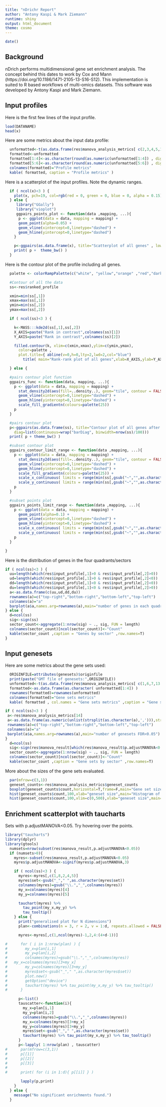 ```yaml
---
title: "nDrichr Report"
author: "Antony Kaspi & Mark Ziemann"
runtime: shiny
output: html_document
theme: cosmo
---
```


```r
date()
```

## Background

nDrich performs multidimensional gene set enrichment analysis. The concept behind this dates to work by Cox and 
Mann (https://doi.org/10.1186/1471-2105-13-S16-S12). This implementation is suited to R based workflows of 
multi-omics datasets. This software was developed by Antony Kaspi and Mark Ziemann.

## Input profiles

Here is the first few lines of the input profile.

```r
load(DATANAME)
head(x)
```

Here are some metrics about the input data profile:

```r
  unformatted<-t(as.data.frame(res$manova_analysis_metrics[ c(2,3,4,5,11,12 ) ])) 
  formatted<-unformatted
  formatted[1:4]<-as.character(round(as.numeric(unformatted[1:4]) , digits=0))
  formatted[5:6]<-as.character(round(as.numeric(unformatted[5:6]) , digits=5))
  colnames(formatted)="Profile metrics"
  kable( formatted, caption = "Profile metrics" )

```

Here is a scatterplot of the input profiles. Note the dynamic ranges.

```r
  if ( ncol(x)<3 ) {
    plot(x, pch=19, col=rgb(red = 0, green = 0, blue = 0, alpha = 0.15), main="Input profiles"  )
  } else {
     library("GGally")
     library("vioplot")
     ggpairs_points_plot <- function(data ,mapping, ...){
      p <- ggplot(data = data, mapping = mapping) +
      geom_point(alpha=0.05) +
      geom_vline(xintercept=0,linetype="dashed") +
      geom_hline(yintercept=0,linetype="dashed")
    }

    p<-ggpairs(as.data.frame(x), title="Scatterplot of all genes" , lower  = list(continuous = ggpairs_points_plot ))
    print( p +  theme_bw() )
  }

```

Here is the contour plot of the profile including all genes.

```r
  palette <- colorRampPalette(c("white", "yellow","orange" ,"red","darkred","black"))

  #Contour of all the data
  ss<-res$ranked_profile

  xmin=min(ss[,1])
  xmax=max(ss[,1])
  ymin=min(ss[,2])
  ymax=max(ss[,2])

  if ( ncol(ss)<3 ) {

    k<-MASS:::kde2d(ss[,1],ss[,2])
    X_AXIS=paste("Rank in contrast",colnames(ss)[1])
    Y_AXIS=paste("Rank in contrast",colnames(ss)[2])

    filled.contour(k, xlim=c(xmin,xmax),ylim=c(ymin,ymax),
      color=palette ,
      plot.title={ abline(v=0,h=0,lty=2,lwd=2,col="blue")
        title( main="Rank-rank plot of all genes",xlab=X_AXIS,ylab=Y_AXIS ) } )

  } else {

  #pairs contour plot function
  ggpairs_func <- function(data, mapping, ...){
    p <- ggplot(data = data, mapping = mapping) +
      stat_density2d(aes(fill=..density..), geom="tile", contour = FALSE) +
      geom_vline(xintercept=0,linetype="dashed") +
      geom_hline(yintercept=0,linetype="dashed") +
      scale_fill_gradientn(colours=palette(25))
    p
  }

  #pairs contour plot
  p<-ggpairs(as.data.frame(ss), title="Contour plot of all genes after ranking" , lower=list(continuous=ggpairs_func),
    diag=list(continuous=wrap("barDiag", binwidth=nrow(ss)/100)))
  print( p + theme_bw() )

  #subset contour plot
  ggpairs_contour_limit_range <- function(data ,mapping, ...){
    p <- ggplot(data = data, mapping = mapping) +
      stat_density2d(aes(fill=..density..), geom="tile", contour = FALSE) +
      geom_vline(xintercept=0,linetype="dashed") +
      geom_hline(yintercept=0,linetype="dashed") +
      scale_fill_gradientn(colours=palette(25)) +
      scale_x_continuous( limits = range(min(ss[,gsub("~","",as.character(mapping[1]))]),max(ss[,gsub("~","",as.character(mapping[1]))])) ) +
      scale_y_continuous( limits = range(min(ss[,gsub("~","",as.character(mapping[2]))]),max(ss[,gsub("~","",as.character(mapping[2]))])) )
    p
  }

  #subset points plot
  ggpairs_points_limit_range <- function(data ,mapping, ...){
    p <- ggplot(data = data, mapping = mapping) +
      geom_point(alpha=0.1) +
      geom_vline(xintercept=0,linetype="dashed") +
      geom_hline(yintercept=0,linetype="dashed") +
      scale_x_continuous( limits = range(min(ss[,gsub("~","",as.character(mapping[1]))]),max(ss[,gsub("~","",as.character(mapping[1]))])) ) +
      scale_y_continuous( limits = range(min(ss[,gsub("~","",as.character(mapping[2]))]),max(ss[,gsub("~","",as.character(mapping[2]))])) )
    p
  }

}

```

Here is the distribution of genes in the four quadrants/sectors

```r
if ( ncol(ss)<3 ) {
  uu=length(which(res$input_profile[,1]>0 & res$input_profile[,2]>0))
  ud=length(which(res$input_profile[,1]>0 & res$input_profile[,2]<0))
  dd=length(which(res$input_profile[,1]<0 & res$input_profile[,2]<0))
  du=length(which(res$input_profile[,1]<0 & res$input_profile[,2]>0))
  a<-as.data.frame(c(uu,ud,dd,du))
  rownames(a)=c("top-right","bottom-right","bottom-left","top-left")
  colnames(a)="a"
  barplot(a$a,names.arg=rownames(a),main="number of genes in each quadrant")
} else {
  d=ncol(ss)
  sig<-sign(ss)
  sector_count<-aggregate(1:nrow(sig) ~ ., sig, FUN = length)
  colnames(sector_count)[ncol(sector_count)]<-"Count"
  kable(sector_count ,caption = "Genes by sector" ,row.names=T)
}

```


## Input genesets
Here are some metrics about the gene sets used:

```r
  ORIGINFILE=attributes(genesets)$originfile
  print(paste("GMT file of genesets:",ORIGINFILE))
  unformatted<-t(as.data.frame(res$manova_analysis_metrics[ c(1,6,7,13  ) ]))
  formatted<-as.data.frame(as.character( unformatted[1:4]) )
  rownames(formatted)=rownames(unformatted)
  colnames(formatted)="Gene sets metrics"
  kable( formatted , col.names = "Gene sets metrics" ,caption = "Gene sets metrics" )

if ( ncol(ss)<3 ) {
 a<-res$manova_analysis_metrics[14]
 a<-as.data.frame(as.numeric(unlist(strsplit(as.character(a),','))),stringsAsFactors=F)
 rownames(a)=c("top-right","bottom-right","bottom-left","top-left")
 colnames(a)="a"
 barplot(a$a,names.arg=rownames(a),main="number of genesets FDR<0.05")
} 
  d=ncol(ss)
  sig<-sign(res$manova_result[which(res$manova_result$p.adjustMANOVA<0.05),4:(4+d-1)])
  sector_count<-aggregate(1:nrow(sig) ~ ., sig, FUN = length)
  colnames(sector_count)[ncol(sector_count)]<-"Count"
  kable(sector_count ,caption = "Gene sets by sector" ,row.names=T)

```


More about the sizes of the gene sets evaluated.

```r
  par(mfrow=c(3,1))
  geneset_counts<-res$manova_analysis_metrics$geneset_counts
  boxplot(geneset_counts$count,horizontal=T,frame=F,main="Gene set size",xlab="number of member genes included in profile")
  hist(geneset_counts$count,100,xlab="geneset size",main="Histogram of geneset size")
  hist(geneset_counts$count,100,xlim=c(0,500),xlab="geneset size",main="Trimmed histogram of geneset size")

```



## Enrichment scatterplot with taucharts

Sets with p.adjustMANOVA<0.05. Try hovering over the points.

```r
library("taucharts")
library(dplyr)
library(gtools)
  numsets=nrow(subset(res$manova_result,p.adjustMANOVA<0.05))
  if (numsets>0){
    myres<-subset(res$manova_result,p.adjustMANOVA<0.05)
    myres$p.adjustMANOVA<-signif(myres$p.adjustMANOVA,3)

    if ( ncol(ss)<3 ) {
      myres<-myres[,c(1,8,2,4,5)]
      myres$set<-gsub("_"," ",as.character(myres$set))
      colnames(myres)=gsub("\\.","_",colnames(myres))
      my_x=colnames(myres)[4]
      my_y=colnames(myres)[5]

      tauchart(myres) %>%
        tau_point(my_x,my_y) %>%
        tau_tooltip()
    } else {
      print("generalised plot for N dimensions")
      plan<-combinations(n = 3, r = 2, v = 1:d, repeats.allowed = FALSE)

      myres<-myres[,c(1,ncol(myres)-1,2,4:(4+d-1))]

#      for ( i in 1:nrow(plan) ) { 
#        my_x=plan[i,1]
#        my_y=plan[i,2]
#        colnames(myres)=gsub("\\.","_",colnames(myres))
#	my_x=colnames(myres)[3+my_x]
#        my_y=colnames(myres)[3+my_y]
#        myres$set<-gsub("_"," ",as.character(myres$set))
#        plot.new() 
#        getOption("device")
#        tauchart(myres) %>% tau_point(my_x,my_y) %>% tau_tooltip()
#      }

      p<-list()
      tauscatter<-function(i){
        my_x=plan[i,1]
        my_y=plan[i,2]
        colnames(myres)=gsub("\\.","_",colnames(myres))
        my_x=colnames(myres)[3+my_x]
        my_y=colnames(myres)[3+my_y]
        myres$set<-gsub("_"," ",as.character(myres$set))
        tauchart(myres) %>% tau_point(my_x,my_y) %>% tau_tooltip() 
      }
      p<-lapply( 1:nrow(plan) , tauscatter)
#      par(mfrow=c(3,1))
#      p[[1]]
#      p[[2]]
#      p[[3]]
#      
#      print( for (i in 1:d){ p[[i]] } )

       lapply(p,print)
    }
  } else {
    message("No significant enrichments found.")
  }

```




















